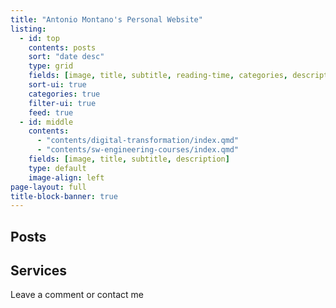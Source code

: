 ```yaml
---
title: "Antonio Montano's Personal Website"
listing:
  - id: top
    contents: posts
    sort: "date desc"
    type: grid
    fields: [image, title, subtitle, reading-time, categories, description, author, date]
    sort-ui: true
    categories: true
    filter-ui: true
    feed: true
  - id: middle
    contents: 
      - "contents/digital-transformation/index.qmd"
      - "contents/sw-engineering-courses/index.qmd"
    fields: [image, title, subtitle, description]
    type: default
    image-align: left
page-layout: full
title-block-banner: true
---
```


## Posts

::: {#top}
:::

## Services

::: {#middle}
:::

Leave a comment or contact me
